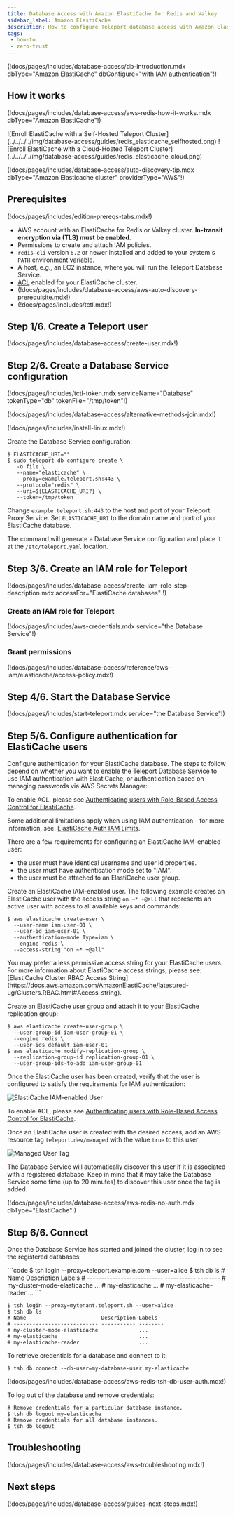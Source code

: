 ```yaml
---
title: Database Access with Amazon ElastiCache for Redis and Valkey
sidebar_label: Amazon ElastiCache
description: How to configure Teleport database access with Amazon ElastiCache for Redis and Valkey.
tags:
 - how-to
 - zero-trust
---
```


(!docs/pages/includes/database-access/db-introduction.mdx dbType="Amazon ElastiCache" dbConfigure="with IAM authentication"!)

## How it works

(!docs/pages/includes/database-access/aws-redis-how-it-works.mdx dbType="Amazon ElastiCache"!)

<Tabs>
<TabItem scope={["oss", "enterprise"]} label="Self-Hosted">
![Enroll ElastiCache with a Self-Hosted Teleport Cluster](../../../../img/database-access/guides/redis_elasticache_selfhosted.png)
</TabItem>
<TabItem scope={["cloud","team"]} label="Teleport Cloud">
![Enroll ElastiCache with a Cloud-Hosted Teleport Cluster](../../../../img/database-access/guides/redis_elasticache_cloud.png)
</TabItem>
</Tabs>

(!docs/pages/includes/database-access/auto-discovery-tip.mdx dbType="Amazon Elasticache cluster" providerType="AWS"!)

## Prerequisites

(!docs/pages/includes/edition-prereqs-tabs.mdx!)

- AWS account with an ElastiCache for Redis or Valkey cluster.
  **In-transit encryption via (TLS) must be enabled**.
- Permissions to create and attach IAM policies.
- `redis-cli` version `6.2` or newer installed and added to your system's `PATH` environment variable.
- A host, e.g., an EC2 instance, where you will run the Teleport Database
  Service.
- [ACL](https://docs.aws.amazon.com/AmazonElastiCache/latest/dg/Clusters.RBAC.html) enabled for your
  ElastiCache cluster.
- (!docs/pages/includes/database-access/aws-auto-discovery-prerequisite.mdx!)
- (!docs/pages/includes/tctl.mdx!)

## Step 1/6. Create a Teleport user

(!docs/pages/includes/database-access/create-user.mdx!)

## Step 2/6. Create a Database Service configuration

(!docs/pages/includes/tctl-token.mdx serviceName="Database" tokenType="db" tokenFile="/tmp/token"!)

(!docs/pages/includes/database-access/alternative-methods-join.mdx!)

(!docs/pages/includes/install-linux.mdx!)

Create the Database Service configuration:
```code
$ ELASTICACHE_URI=""
$ sudo teleport db configure create \
   -o file \
   --name="elasticache" \
   --proxy=example.teleport.sh:443 \
   --protocol="redis" \
   --uri=${ELASTICACHE_URI?} \
   --token=/tmp/token
```

Change `example.teleport.sh:443` to the host and port of your Teleport Proxy
Service. Set `ELASTICACHE_URI` to the domain name and port of your ElastiCache
database.

The command will generate a Database Service configuration and place it at the
`/etc/teleport.yaml` location.

## Step 3/6. Create an IAM role for Teleport

(!docs/pages/includes/database-access/create-iam-role-step-description.mdx accessFor="ElastiCache databases" !)

### Create an IAM role for Teleport

(!docs/pages/includes/aws-credentials.mdx service="the Database Service"!)

### Grant permissions

(!docs/pages/includes/database-access/reference/aws-iam/elasticache/access-policy.mdx!)

## Step 4/6. Start the Database Service

(!docs/pages/includes/start-teleport.mdx service="the Database Service"!)

## Step 5/6. Configure authentication for ElastiCache users

Configure authentication for your ElastiCache database. The steps to follow
depend on whether you want to enable the Teleport Database Service to use IAM
authentication with ElastiCache, or authentication based on managing passwords
via AWS Secrets Manager:

<Tabs>
<TabItem label="ElastiCache IAM user">

To enable ACL, please see [Authenticating users with Role-Based Access
Control for
ElastiCache](https://docs.aws.amazon.com/AmazonElastiCache/latest/dg/Clusters.RBAC.html).

Some additional limitations apply when using IAM authentication - for more
information, see:
[ElastiCache Auth IAM Limits](https://docs.aws.amazon.com/AmazonElastiCache/latest/red-ug/auth-iam.html#auth-iam-limits).

There are a few requirements for configuring an ElastiCache IAM-enabled user:
- the user must have identical username and user id properties.
- the user must have authentication mode set to "IAM".
- the user must be attached to an ElastiCache user group.

Create an ElastiCache IAM-enabled user.
The following example creates an ElastiCache user with the access string
`on ~* +@all` that represents an active user with access to all available keys
and commands:
```code
$ aws elasticache create-user \
  --user-name iam-user-01 \
  --user-id iam-user-01 \
  --authentication-mode Type=iam \
  --engine redis \
  --access-string "on ~* +@all"
```

<Admonition type="note" title="Access Strings">
You may prefer a less permissive access string for your ElastiCache users.
For more information about ElastiCache access strings, please see:
[ElastiCache Cluster RBAC Access String](https://docs.aws.amazon.com/AmazonElastiCache/latest/red-ug/Clusters.RBAC.html#Access-string).
</Admonition>

Create an ElastiCache user group and attach it to your ElastiCache replication
group:
```code
$ aws elasticache create-user-group \
  --user-group-id iam-user-group-01 \
  --engine redis \
  --user-ids default iam-user-01
$ aws elasticache modify-replication-group \
  --replication-group-id replication-group-01 \
  --user-group-ids-to-add iam-user-group-01
```

Once the ElastiCache user has been created, verify that the user is configured
to satisfy the requirements for IAM authentication:

![ElastiCache IAM-enabled User](../../../../img/database-access/guides/redis/redis-aws-iam-user@2x.png)

</TabItem>

<TabItem label="Teleport-managed user">

To enable ACL, please see [Authenticating users with Role-Based Access
Control for
ElastiCache](https://docs.aws.amazon.com/AmazonElastiCache/latest/dg/Clusters.RBAC.html).

Once an ElastiCache user is created with the desired access, add an AWS resource
tag `teleport.dev/managed` with the value `true` to this user:

![Managed User Tag](../../../../img/database-access/guides/redis/redis-aws-managed-user-tag.png)

The Database Service will automatically discover this user if it is associated
with a registered database. Keep in mind that it may take the Database Service
some time (up to 20 minutes) to discover this user once the tag is added.

</TabItem>
</Tabs>

(!docs/pages/includes/database-access/aws-redis-no-auth.mdx dbType="ElastiCache"!)

## Step 6/6. Connect

Once the Database Service has started and joined the cluster, log in to see the
registered databases:

<Tabs>
<TabItem scope={["oss", "enterprise"]} label="Self-Hosted">
```code
$ tsh login --proxy=teleport.example.com --user=alice
$ tsh db ls
# Name                        Description Labels
# --------------------------- ----------- --------
# my-cluster-mode-elasticache             ...
# my-elasticache                          ...
# my-elasticache-reader                   ...
```

</TabItem>
<TabItem scope={["cloud"]} label="Teleport Enterprise Cloud">

```code
$ tsh login --proxy=mytenant.teleport.sh --user=alice
$ tsh db ls
# Name                        Description Labels
# --------------------------- ----------- --------
# my-cluster-mode-elasticache             ...
# my-elasticache                          ...
# my-elasticache-reader                   ...
```

</TabItem>

</Tabs>

To retrieve credentials for a database and connect to it:

```code
$ tsh db connect --db-user=my-database-user my-elasticache
```

(!docs/pages/includes/database-access/aws-redis-tsh-db-user-auth.mdx!)

To log out of the database and remove credentials:

```code
# Remove credentials for a particular database instance.
$ tsh db logout my-elasticache
# Remove credentials for all database instances.
$ tsh db logout
```

## Troubleshooting

(!docs/pages/includes/database-access/aws-troubleshooting.mdx!)

## Next steps

(!docs/pages/includes/database-access/guides-next-steps.mdx!)

